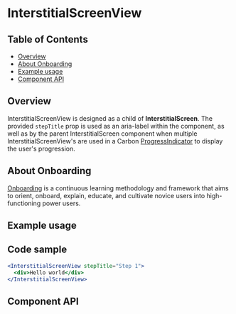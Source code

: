 
# InterstitialScreenView

## Table of Contents

- [Overview](#overview)
- [About Onboarding](#about-onboarding)
- [Example usage](#example-usage)
- [Component API](#component-api)

## Overview

InterstitialScreenView is designed as a child of **InterstitialScreen**. The
provided `stepTitle` prop is used as an aria-label within the component, as well
as by the parent InterstitialScreen component when multiple
InterstitialScreenView's are used in a Carbon
[ProgressIndicator](https://carbondesignsystem.com/components/progress-indicator/usage/)
to display the user's progression.

## About Onboarding

[Onboarding](https://pages.github.ibm.com/security/security-design/teams-across-security/novice-to-pro/overview/)
is a continuous learning methodology and framework that aims to orient, onboard,
explain, educate, and cultivate novice users into high-functioning power users.

## Example usage

<Canvas>
  <Story of={stories.interstitialScreenView} />
</Canvas>

## Code sample

```jsx
<InterstitialScreenView stepTitle="Step 1">
  <div>Hello world</div>
</InterstitialScreenView>
```

## Component API

<Controls />
